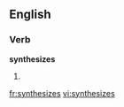 
==English==

===Verb===
'''synthesizes'''

# {{third-person singular of|synthesize}}

[[fr:synthesizes]]
[[vi:synthesizes]]